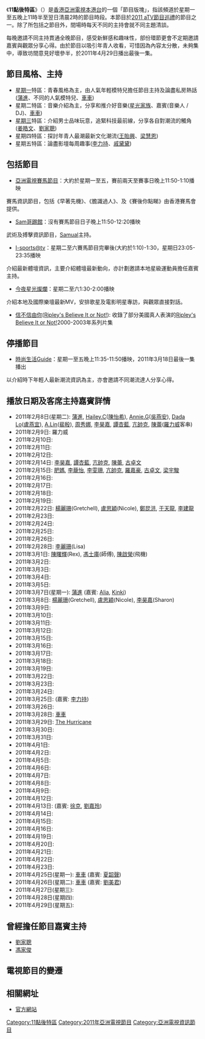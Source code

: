 {{亞視節目
| 中文節目名=11點後特區
| 英文節目名={{lang|en|After 11 PM}}
| 圖片=<!-- 因文件已删，故注解：[[File:After_11_PM.jpg|300px]] -->
| aTV-11首播日期=2011年2月8日-2011年4月29日
| aTV-11首播時間=逢星期一至五 23:30-02:00 (連廣告)
| 監製=[[袁榮昌|袁榮昌]]
| 編導=[[閻慧慧|閻慧慧]]
| 助理編導=[[岑錦儀|岑錦儀]]、[[程志偉|程志偉]]
| 編審=
| 集數=60
| 每集長=210分鐘(連廣告)
| 類型=綜合資訊、體育、足球、賽馬、音樂、時尚潮流
| 製作年份=2011年2月-4月
| 製作統籌=[[袁雅芝|袁雅芝]]
| 外景={{HKG}}
| 製作公司=[[香港|香港]][[亞洲電視|亞洲電視]]<br/>[[香港賽馬會|香港賽馬會]](限定賽馬節目)
| 主持=[[蒲進|蒲進]]、[[袁文傑|袁文傑]]、<br/>[[星光家族|星光家族]]、<br/>[[姜皓文|姜皓文]]、[[張紫櫻|車車]]、<br/>[[王貽興|王貽興]]、[[梁慧恩|梁慧恩]]、<br/>[[李力持|李力持]]、[[戚黛黛|戚黛黛]]
| 網頁=https://web.archive.org/web/20110308004637/http://www.hkatv.com/v3/infoprogram/11/After_11_PM/
}}

《'''11點後特區'''》（{{lang-en|'''After 11 PM'''}}）是[[香港|香港]][[亞洲電視|亞洲電視]][[本港台|本港台]]的一個「節目版塊」，指該頻道於星期一至五晚上11時半至翌日清晨2時的節目時段。本節目於[[2011_aTV節目巡禮|2011 aTV節目巡禮]]的節目之一。除了所包括之節目外，間場時每天不同的主持會就不同主題清談。

每晚邀請不同主持貫通全晚節目，感受新鮮感和趣味性，部份環節更會不定期邀請嘉賓與觀眾分享心得。由於節目以吸引年青人收看，可惜因為內容太分散，未夠集中，導致坊間意見好壞參半，於2011年4月29日播出最後一集。

== 節目風格、主持 ==
* [[星期一|星期一]]特區：青春風格為主，由人氣年輕模特兒擔任節目主持及論盡私房熱話([[蒲進|蒲進]]、不同的人氣模特兒、[[張紫櫻|車車]])
* 星期二特區：音樂介紹為主，分享和推介好音樂([[星光家族|星光家族]]、嘉賓(音樂人 / DJ)、[[張紫櫻|車車]])
* [[星期三|星期三]]特區：介紹男士品味玩意，追緊科技最前線，分享各自對潮流的觸角([[姜皓文|姜皓文]]、[[劉家聰|劉家聰]])
* 星期四特區：探討年青人最潮最新文化潮流([[王貽興|王貽興]]、[[梁慧恩|梁慧恩]])
* 星期五特區：論盡影壇每周趣事([[李力持|李力持]]、[[戚黛黛|戚黛黛]])

==包括節目==
* [[亞洲電視賽馬節目|亞洲電視賽馬節目]]：大約於星期一至五，賽前兩天至賽事日晚上11:50-1:10播映
賽馬資訊節目，包括《早著先機》、《膽識過人》、及《賽後你點睇》由香港賽馬會提供。
* [[Sam哥踢館|Sam哥踢館]]：沒有賽馬節目日子晚上11:50-12:20播映
武術及搏擊資訊節目，[[Samual|Samual]]主持。
* [[I-sports@tv|I-sports@tv]]：星期二至六賽馬節目完畢後(大約於1:10)-1:30，星期日23:05-23:35播映
介紹最新體壇資訊，主要介紹體壇最新動向，亦計劃邀請本地星級運動員擔任嘉賓主持。
* [[今夜星光燦爛_(音樂節目)|今夜星光燦爛]]：星期二至六1:30-2:00播映
介紹本地及國際樂壇最新MV，安排歌星及電影明星專訪，與觀眾直接對話。
* [[信不信由你|信不信由你]]([[Ripley's_Believe_It_or_Not!|Ripley's Believe It or Not!]]): 收錄了部分美國真人表演的[[Ripley's_Believe_It_or_Not!|Ripley's Believe It or Not!]]2000-2003年系列片集

==停播節目==
* [[時尚生活Guide|時尚生活Guide]]：星期一至五晚上11:35-11:50播映，2011年3月18日最後一集播出
以介紹時下年輕人最新潮流資訊為主，亦會邀請不同潮流達人分享心得。

==播放日期及客席主持嘉賓詳情==
* 2011年2月8日(星期二): [[蒲進|蒲進]], [[Hailey.C|Hailey.C]]([[陳怡希|陳怡希]]), [[Annie.G|Annie.G]]([[吳燕安|吳燕安]]), [[Dada_Lo|Dada Lo]]([[盧燕宜|盧燕宜]]), [[A.Lin|A.Lin]]([[裴殷|裴殷]]), [[周秀娜|周秀娜]], [[李昊嘉|李昊嘉]], [[譚杏藍|譚杏藍]], [[亢帥克|亢帥克]], [[陳蕾|陳蕾]]([[羅力威|羅力威]]客串)
* 2011年2月9日: 羅力威
* 2011年2月10日: 
* 2011年2月11日: 
* 2011年2月12日: 
* 2011年2月14日: [[李昊嘉|李昊嘉]], [[譚杏藍|譚杏藍]], [[亢帥克|亢帥克]], [[陳蕾|陳蕾]], [[古卓文|古卓文]]
* 2011年2月15日: [[肥媽|肥媽]], [[李蘢怡|李蘢怡]], [[李雯希|李雯珊]], [[亢帥克|亢帥克]], [[羅嘉豪|羅嘉豪]], [[古卓文|古卓文]], [[梁宇駿|梁宇駿]]
* 2011年2月16日: 
* 2011年2月17日: 
* 2011年2月18日: 
* 2011年2月19日: 
* 2011年2月22日: [[楊麗珊|楊麗珊]](Gretchell), [[盧思穎|盧思穎]](Nicole), [[鄭昆洪|鄭昆洪]], [[于天龍|于天龍]], [[李建龍|李建龍]]
* 2011年2月23日: 
* 2011年2月24日: 
* 2011年2月25日: 
* 2011年2月26日: 
* 2011年2月28日: [[李麗珊|李麗珊]](Lisa)
* 2011年3月1日: [[陳曙輝|陳曙輝]](Rex), [[馮士庫|馮士庫]](師傅), [[陳啟榮|陳啟榮]](飛機)
* 2011年3月2日: 
* 2011年3月3日: 
* 2011年3月4日: 
* 2011年3月5日: 
* 2011年3月7日(星期一): [[蒲進|蒲進]] (嘉賓: [[Alia|Alia]], [[Kinki|Kinki]])
* 2011年3月8日: [[楊麗珊|楊麗珊]](Gretchell), [[盧思穎|盧思穎]](Nicole), [[李昊嘉|李昊嘉]](Sharon)
* 2011年3月9日: 
* 2011年3月10日: 
* 2011年3月11日: 
* 2011年3月12日: 
* 2011年3月15日: 
* 2011年3月16日: 
* 2011年3月17日: 
* 2011年3月18日: 
* 2011年3月19日: 
* 2011年3月22日: 
* 2011年3月23日: 
* 2011年3月24日: 
* 2011年3月25日: (嘉賓: [[李力持|李力持]])
* 2011年3月26日: 
* 2011年3月28日: [[車車|車車]]
* 2011年3月29日: [[The_Hurricane|The Hurricane]]
* 2011年3月30日: 
* 2011年3月31日: 
* 2011年4月1日: 
* 2011年4月2日: 
* 2011年4月5日: 
* 2011年4月6日: 
* 2011年4月7日: 
* 2011年4月8日: 
* 2011年4月9日: 
* 2011年4月12日: 
* 2011年4月13日:  (嘉賓: [[徐克|徐克]], [[劉嘉玲|劉嘉玲]])
* 2011年4月14日: 
* 2011年4月15日: 
* 2011年4月16日: 
* 2011年4月19日: 
* 2011年4月20日: 
* 2011年4月21日: 
* 2011年4月22日: 
* 2011年4月23日: 
* 2011年4月25日(星期一): [[車車|車車]] (嘉賓: [[夏韶聲|夏韶聲]])
* 2011年4月26日(星期二): [[車車|車車]] (嘉賓: [[劉美君|劉美君]])
* 2011年4月27日(星期三): 
* 2011年4月28日(星期四): 
* 2011年4月29日(星期五):

==曾經擔任節目嘉賓主持==
* [[劉家聰|劉家聰]]
* [[馮家俊|馮家俊]]

==電視節目的變遷==

{{電視節目的變遷
|電視台={{HK}} [[亞洲電視|亞洲電視]] {{ATV-Home}}
|播放檔次=星期一至五23:30-02:00節目
|節目名稱=11點後特區<br/>(2011.2.8－2011.4.29)
|上一節目=[[兔戲揚眉喜迎春|兔戲揚眉喜迎春]]<br/>(- 2011.2.4)
|下一節目='''2011.5.2以後'''<hr>[[ATV焦點|ATV焦點]]<br/>(11:30-11:50)<hr>[[亞洲電視賽馬節目|亞洲電視賽馬節目]]<br/>(11:50-1:00)<hr>[[香港百人|香港百人]](重播)<br/>(1:00-1:30)<hr>[[總有艷陽天|總有艷陽天]](重播)<br/>(1:30~2:25)
}}

==相關網址==
* [https://web.archive.org/web/20110308004637/http://www.hkatv.com/v3/infoprogram/11/After_11_PM/ 官方網站]

[[Category:11點後特區|Category:11點後特區]]
[[Category:2011年亞洲電視節目|Category:2011年亞洲電視節目]]
[[Category:亞洲電視資訊節目|Category:亞洲電視資訊節目]]